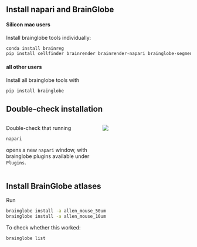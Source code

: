 
## Install napari and BrainGlobe

#### Silicon mac users
Install brainglobe tools individually:
```bash
conda install brainreg
pip install cellfinder brainrender brainrender-napari brainglobe-segmentation
```


#### all other users
Install all brainglobe tools with
```.bash
pip install brainglobe
```


## Double-check installation {.smaller}
:::: {.columns}

::: {.column width="50%"}
Double-check that running
```bash
napari
```
opens a new `napari` window, with brainglobe plugins available under `Plugins`.
:::

::: {.column width="50%"}
![](img/napari-plugins.png)
:::

::::

## Install BrainGlobe atlases

Run
```bash
brainglobe install -a allen_mouse_50um
brainglobe install -a allen_mouse_10um
```

To check whether this worked:
```bash
brainglobe list
```